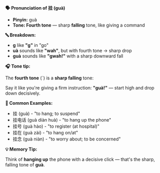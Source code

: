**🗣️ Pronunciation of 挂 (guà)**

- **Pinyin:** guà
- **Tone: Fourth tone** — sharp **falling** tone, like giving a command

**🔤 Breakdown:**

- **g** like **"g"** in "go"
- **uà** sounds like **"wah"**, but with fourth tone → sharp drop
- **guà** sounds like **"gwah!"** with a sharp downward fall

**🎧 Tone tip:**

The **fourth tone** (ˋ) is a **sharp falling** tone:

Say it like you're giving a firm instruction: **"guà!"** — start high and drop down decisively.

**📝 Common Examples:**

- 挂 (guà) - "to hang; to suspend"
- 挂电话 (guà diàn huà) - "to hang up the phone"
- 挂号 (guà hào) - "to register (at hospital)"
- 挂在 (guà zài) - "to hang on/at"
- 挂念 (guà niàn) - "to worry about; to be concerned"

**💡 Memory Tip:**

Think of **hanging up** the phone with a decisive click — that's the sharp, falling tone of **guà**.
